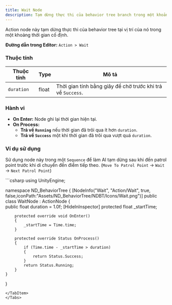 ```yaml
---
title: Wait Node
description: Tạm dừng thực thi của behavior tree branch trong một khoảng thời gian được chỉ định.
---
```


Action node này tạm dừng thực thi của behavior tree tại vị trí của nó trong một khoảng thời gian cố định.

**Đường dẫn trong Editor:** `Action > Wait`

### Thuộc tính

| Thuộc tính | Type  | Mô tả                                                |
| ---------- | ----- | ---------------------------------------------------- |
| `duration` | float | Thời gian tính bằng giây để chờ trước khi trả về `Success`. |

### Hành vi

-   **On Enter:** Node ghi lại thời gian hiện tại.
-   **On Process:**
    -   **Trả về `Running`** nếu thời gian đã trôi qua ít hơn `duration`.
    -   **Trả về `Success`** một khi thời gian đã trôi qua vượt quá `duration`.

### Ví dụ sử dụng
Sử dụng node này trong một `Sequence` để làm AI tạm dừng sau khi đến patrol point trước khi di chuyển đến điểm tiếp theo. (`Move To Patrol Point` -> `Wait` -> `Next Patrol Point`)

<Tabs>
<TabItem label="C# Code">
```csharp
using UnityEngine;

namespace ND_BehaviorTree
{
    [NodeInfo("Wait", "Action/Wait", true, false,iconPath:"Assets/ND_BehaviorTree/NDBT/Icons/Wait.png")]
    public class WaitNode : ActionNode
    {   
        public float duration = 1.0f;
        [HideInInspector]
        protected float _startTime;

        protected override void OnEnter()
        {
            _startTime = Time.time;
        }

        protected override Status OnProcess()
        {
            if (Time.time - _startTime > duration)
            {   
                return Status.Success;
            }
            return Status.Running;
        }
    }
}
```
</TabItem>
</Tabs>
